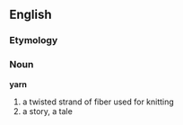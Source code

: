 ==English==
===Etymology===
{{etystub}}
===Noun===
'''yarn'''

#a twisted strand of fiber used for knitting
#a story, a tale